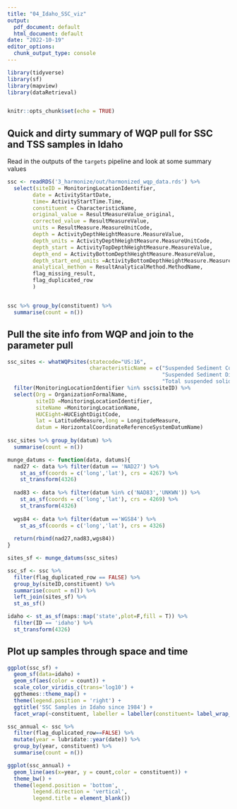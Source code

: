 ```yaml
---
title: "04_Idaho_SSC_viz"
output:
  pdf_document: default
  html_document: default
date: "2022-10-19"
editor_options:
  chunk_output_type: console
---
```


```r
library(tidyverse)
library(sf)
library(mapview)
library(dataRetrieval)


knitr::opts_chunk$set(echo = TRUE)
```

## Quick and dirty summary of WQP pull for SSC and TSS samples in Idaho

Read in the outputs of the `targets` pipeline and look at some summary values

```r
ssc <- readRDS('3_harmonize/out/harmonized_wqp_data.rds') %>% 
  select(siteID = MonitoringLocationIdentifier, 
        date = ActivityStartDate,
        time= ActivityStartTime.Time,
        constituent = CharacteristicName,
        original_value = ResultMeasureValue_original,
        corrected_value = ResultMeasureValue,
        units = ResultMeasure.MeasureUnitCode,
        depth = ActivityDepthHeightMeasure.MeasureValue,
        depth_units = ActivityDepthHeightMeasure.MeasureUnitCode,
        depth_start = ActivityTopDepthHeightMeasure.MeasureValue,
        depth_end = ActivityBottomDepthHeightMeasure.MeasureValue,
        depth_start_end_units =ActivityBottomDepthHeightMeasure.MeasureUnitCode,
        analytical_methon = ResultAnalyticalMethod.MethodName,
        flag_missing_result,
        flag_duplicated_row
        )


ssc %>% group_by(constituent) %>%
  summarise(count = n())
```
## Pull the site info from WQP and join to the parameter pull

```r
ssc_sites <- whatWQPsites(statecode="US:16",
                          characteristicName = c("Suspended Sediment Concentration (SSC)",
                                                 "Suspended Sediment Discharge",
                                                 "Total suspended solids")) %>%
  filter(MonitoringLocationIdentifier %in% ssc$siteID) %>%
  select(Org = OrganizationFormalName, 
         siteID =MonitoringLocationIdentifier, 
         siteName =MonitoringLocationName, 
         HUCEight=HUCEightDigitCode,  
         lat = LatitudeMeasure,long = LongitudeMeasure, 
         datum = HorizontalCoordinateReferenceSystemDatumName) 
  
ssc_sites %>% group_by(datum) %>%
  summarise(count = n())

munge_datums <- function(data, datums){
  nad27 <- data %>% filter(datum == 'NAD27') %>%
    st_as_sf(coords = c('long','lat'), crs = 4267) %>%
    st_transform(4326)
  
  nad83 <- data %>% filter(datum %in% c('NAD83','UNKWN')) %>%
    st_as_sf(coords = c('long','lat'), crs = 4269) %>%
    st_transform(4326)
    
  wgs84 <- data %>% filter(datum =='WGS84') %>%
    st_as_sf(coords = c('long','lat'), crs = 4326)
  
  return(rbind(nad27,nad83,wgs84))
}

sites_sf <- munge_datums(ssc_sites)

ssc_sf <- ssc %>%
  filter(flag_duplicated_row == FALSE) %>%
  group_by(siteID,constituent) %>%
  summarise(count = n()) %>%
  left_join(sites_sf) %>%
  st_as_sf()

idaho <- st_as_sf(maps::map('state',plot=F,fill = T)) %>%
  filter(ID == 'idaho') %>%
  st_transform(4326)
```

## Plot up samples through space and time

```r
ggplot(ssc_sf) +
  geom_sf(data=idaho) +
  geom_sf(aes(color = count)) + 
  scale_color_viridis_c(trans='log10') +
  ggthemes::theme_map() +
  theme(legend.position = 'right') +
  ggtitle('SSC Samples in Idaho since 1984') +
  facet_wrap(~constituent, labeller = labeller(constituent= label_wrap_gen(10)))

ssc_annual <- ssc %>%
  filter(flag_duplicated_row==FALSE) %>%
  mutate(year = lubridate::year(date)) %>%
  group_by(year, constituent) %>%
  summarise(count = n())

ggplot(ssc_annual) + 
  geom_line(aes(x=year, y = count,color = constituent)) +
  theme_bw() + 
  theme(legend.position = 'bottom',
        legend.direction = 'vertical',
        legend.title = element_blank())

```
